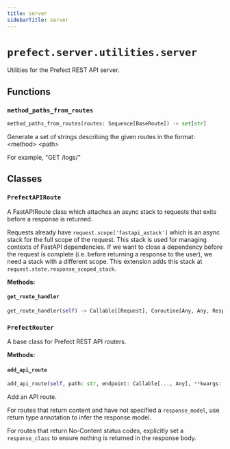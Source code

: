 ```yaml
---
title: server
sidebarTitle: server
---
```


# `prefect.server.utilities.server`



Utilities for the Prefect REST API server.


## Functions

### `method_paths_from_routes` <sup><a href="https://github.com/prefecthq/prefect/blob/main/src/prefect/server/utilities/server.py#L15"><Icon icon="github" size="14" /></a></sup>

```python
method_paths_from_routes(routes: Sequence[BaseRoute]) -> set[str]
```


Generate a set of strings describing the given routes in the format: &lt;method&gt; &lt;path&gt;

For example, "GET /logs/"


## Classes

### `PrefectAPIRoute` <sup><a href="https://github.com/prefecthq/prefect/blob/main/src/prefect/server/utilities/server.py#L30"><Icon icon="github" size="14" /></a></sup>


A FastAPIRoute class which attaches an async stack to requests that exits before
a response is returned.

Requests already have `request.scope['fastapi_astack']` which is an async stack for
the full scope of the request. This stack is used for managing contexts of FastAPI
dependencies. If we want to close a dependency before the request is complete
(i.e. before returning a response to the user), we need a stack with a different
scope. This extension adds this stack at `request.state.response_scoped_stack`.


**Methods:**

#### `get_route_handler` <sup><a href="https://github.com/prefecthq/prefect/blob/main/src/prefect/server/utilities/server.py#L42"><Icon icon="github" size="14" /></a></sup>

```python
get_route_handler(self) -> Callable[[Request], Coroutine[Any, Any, Response]]
```

### `PrefectRouter` <sup><a href="https://github.com/prefecthq/prefect/blob/main/src/prefect/server/utilities/server.py#L59"><Icon icon="github" size="14" /></a></sup>


A base class for Prefect REST API routers.


**Methods:**

#### `add_api_route` <sup><a href="https://github.com/prefecthq/prefect/blob/main/src/prefect/server/utilities/server.py#L68"><Icon icon="github" size="14" /></a></sup>

```python
add_api_route(self, path: str, endpoint: Callable[..., Any], **kwargs: Any) -> None
```

Add an API route.

For routes that return content and have not specified a `response_model`,
use return type annotation to infer the response model.

For routes that return No-Content status codes, explicitly set
a `response_class` to ensure nothing is returned in the response body.

